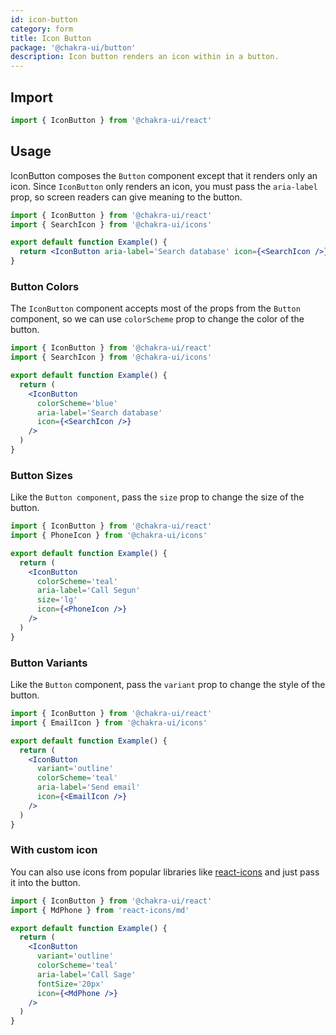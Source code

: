 ```yaml
---
id: icon-button
category: form
title: Icon Button
package: '@chakra-ui/button'
description: Icon button renders an icon within in a button.
---
```


## Import

```js
import { IconButton } from '@chakra-ui/react'
```

## Usage

IconButton composes the `Button` component except that it renders only an icon.
Since `IconButton` only renders an icon, you must pass the `aria-label` prop, so
screen readers can give meaning to the button.

```jsx
import { IconButton } from '@chakra-ui/react'
import { SearchIcon } from '@chakra-ui/icons'

export default function Example() {
  return <IconButton aria-label='Search database' icon={<SearchIcon />} />
}
```

### Button Colors

The `IconButton` component accepts most of the props from the `Button`
component, so we can use `colorScheme` prop to change the color of the button.

```jsx
import { IconButton } from '@chakra-ui/react'
import { SearchIcon } from '@chakra-ui/icons'

export default function Example() {
  return (
    <IconButton
      colorScheme='blue'
      aria-label='Search database'
      icon={<SearchIcon />}
    />
  )
}
```

### Button Sizes

Like the `Button component`, pass the `size` prop to change the size of the
button.

```jsx
import { IconButton } from '@chakra-ui/react'
import { PhoneIcon } from '@chakra-ui/icons'

export default function Example() {
  return (
    <IconButton
      colorScheme='teal'
      aria-label='Call Segun'
      size='lg'
      icon={<PhoneIcon />}
    />
  )
}
```

### Button Variants

Like the `Button` component, pass the `variant` prop to change the style of the
button.

```jsx
import { IconButton } from '@chakra-ui/react'
import { EmailIcon } from '@chakra-ui/icons'

export default function Example() {
  return (
    <IconButton
      variant='outline'
      colorScheme='teal'
      aria-label='Send email'
      icon={<EmailIcon />}
    />
  )
}
```

### With custom icon

You can also use icons from popular libraries like
[react-icons](https://react-icons.github.io/react-icons/) and just pass it into
the button.

```jsx
import { IconButton } from '@chakra-ui/react'
import { MdPhone } from 'react-icons/md'

export default function Example() {
  return (
    <IconButton
      variant='outline'
      colorScheme='teal'
      aria-label='Call Sage'
      fontSize='20px'
      icon={<MdPhone />}
    />
  )
}
```
